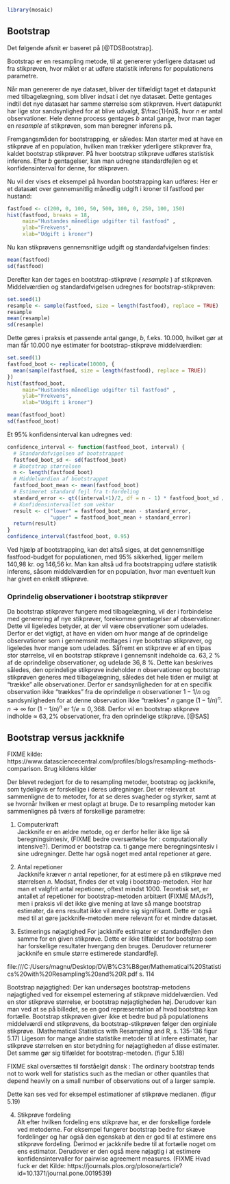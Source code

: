 ```r
library(mosaic)
```
## Bootstrap

Det følgende afsnit er baseret på [@TDSBootstrap].

Bootstrap er en resampling metode, til at genererer yderligere datasæt ud fra stikprøven, hvor målet er at udføre statistik inferens for populationens parametre.

Når man genererer de nye datasæt, bliver der tilfældigt taget et datapunkt med tilbagelægning, som bliver indsat i det nye datasæt. Dette gentages indtil det nye datasæt har samme størrelse som stikprøven. Hvert datapunkt har lige stor sandsynlighed for at blive udvalgt, $\frac{1}{n}$, hvor $n$ er antal observationer. Hele denne process gentages $b$ antal gange, hvor man tager en _resample_ af stikprøven, som man beregner inferens på.

Fremgangsmåden for bootstrapping, er således:
Man starter med at have en stikprøve af en population, hvilken man trækker yderligere stikprøver fra, kaldet bootstrap stikprøver. På hver bootstrap stikprøve udføres statistisk inferens.
Efter $b$ gentagelser, kan man udregne standardfejlen og et konfidensinterval for denne, for stikprøven.

Nu vil der vises et eksempel på hvordan bootstrapping kan udføres:
Her er et datasæt over gennemsnitlig månedlig udgift i kroner til fastfood per hustand:

```r
fastfood <- c(200, 0, 100, 50, 500, 100, 0, 250, 100, 150)
hist(fastfood, breaks = 18,
     main="Hustandes månedlige udgifter til fastfood" ,
     ylab="Frekvens",
     xlab="Udgift i kroner")
```

Nu kan stikprøvens gennemsnitlige udgift og standardafvigelsen findes:

```r
mean(fastfood)
sd(fastfood)
```

Derefter kan der tages en bootstrap-stikprøve ( _resample_ ) af stikprøven. Middelværdien og standardafvigelsen udregnes for bootstrap-stikprøven:

```r
set.seed(1)
resample <- sample(fastfood, size = length(fastfood), replace = TRUE)
resample
mean(resample)
sd(resample)
```

Dette gøres i praksis et passende antal gange, $b$, f.eks. 10.000, hvilket gør at man får 10.000 nye estimater for bootstrap-stikprøve middelværdien:

```r
set.seed(1)
fastfood_boot <- replicate(10000, {
  mean(sample(fastfood, size = length(fastfood), replace = TRUE))
})
hist(fastfood_boot,
     main="Hustandes månedlige udgifter til fastfood" ,
     ylab="Frekvens",
     xlab="Udgift i kroner")

mean(fastfood_boot)
sd(fastfood_boot)
```

Et 95% konfidensinterval kan udregnes ved:
```r
confidence_interval <- function(fastfood_boot, interval) {
  # Standardafvigelsen af bootstrappet
  fastfood_boot_sd <- sd(fastfood_boot)
  # Bootstrap størrelsen
  n <- length(fastfood_boot)
  # Middelværdien af bootstrappet
  fastfood_boot_mean <- mean(fastfood_boot)
  # Estimeret standard fejl fra t-fordeling
  standard_error <- qt((interval+1)/2, df = n - 1) * fastfood_boot_sd / sqrt(n)
  # Konfidensintervallet som vektor
  result <- c("lower" = fastfood_boot_mean - standard_error,
              "upper" = fastfood_boot_mean + standard_error)
  return(result)
}
confidence_interval(fastfood_boot, 0.95)
```

Ved hjælp af bootstrapping, kan det altså siges, at det gennemsnitlige fastfood-budget for populationen, med 95% sikkerhed, ligger mellem 140,98 kr. og 146,56 kr.
Man kan altså ud fra bootstrapping udføre statistik inferens, såsom middelværdien for en population, hvor man eventuelt kun har givet en enkelt stikprøve.


### Oprindelig observationer i bootstrap stikprøver

Da bootstrap stikprøver fungere med tilbagelægning, vil der i forbindelse med generering af nye stikprøver, forekomme gentagelser af observationer. Dette vil ligeledes betyder, at der vil være observationer som udelades. Derfor er det vigtigt, at have en viden om hvor mange af de oprindelige observationer som i gennemsnit medtages i nye bootstrap stikprøver, og ligeledes hvor mange som udelades.
Såfremt en stikprøve er af en tilpas stor størrelse, vil en bootstrap stikprøve i gennemsnit indeholde ca. $63,2~\%$ af de oprindelige observationer, og udelade $36,8~\%$. Dette kan beskrives således, den oprindelige stikprøve indeholder _n_ observationer og bootstrap stikprøven generes med tilbagelægning, således det hele tiden er muligt at "trække" alle observationer. Derfor er sandsynligheden for at en specifik observation ikke "trækkes" fra de oprindelige _n_ observationer $1-1/n$ og sandsynligheden for at denne observation ikke "trækkes" _n_ gange $(1-1/n)^n$. $n \rightarrow  \infty ~\text{for} ~ (1-1/n)^n$ er $1/e \approx 0,368$. Derfor vil en bootstrap stikprøve indholde $\approx$ $63,2\%$ observationer, fra den oprindelige stikprøve. [@SAS]

## Bootstrap versus jackknife

FIXME kilde: https://www.datasciencecentral.com/profiles/blogs/resampling-methods-comparison. Brug kildens kilder

Der  blevet redegjort for de to resampling metoder, bootstrap og jackknife, som tydeligvis er forskellige i deres udregninger. Det er relevant at sammenligne de to metoder, for at se deres svagheder og styrker, samt at se hvornår hvilken er mest oplagt at bruge.
De to resampling metoder kan sammenlignes på tværs af forskellige parametre:

1. Computerkraft\
Jackknife er en ældre metode, og er derfor heller ikke lige så beregningsintesiv, (FIXME bedre oversættelse for : computationally intensive?). Derimod er bootstrap ca. ti gange mere beregningsintesiv i sine udregninger. Dette har også noget med antal repetioner at gøre.

2. Antal repetioner\
Jackknife kræver $n$ antal repetioner, for at estimere på en stikprøve med størrelsen $n$. Modsat, findes der et valg i bootstrap-metoden. Her har man et valgfrit antal repetioner, oftest mindst 1000. Teoretisk set, er antallet af repetioner for bootstrap-metoden arbitært (FIXME MAds?), men i praksis vil det ikke give mening at lave så mange bootstrap estimater, da ens resultat ikke vil ændre sig signifikant.
Dette er også med til at gøre jackknife-metoden mere relevant for et mindre datasæt.

3. Estimerings nøjagtighed
For jackknife estimater er standardfejlen den samme for en given stikprøve. Dette er ikke tilfældet for bootstrap som har forskellige resultater hvergang den bruges. Derudover returnerer jackknife en smule større estimerede standardfejl.

file:///C:/Users/magnu/Desktop/DV/B%C3%B8ger/Mathematical%20Statistics%20with%20Resampling%20and%20R.pdf s. 114

Bootstrap nøjagtighed:
Der kan undersøges bootstrap-metodens nøjagtighed ved for eksempel estemering af stikprøve middelværdien.
Ved en stor stikprøve størrelse, er bootstrap nøjagtigheden høj. Derudover kan man ved at se på billedet, se en god repræsentation af hvad bootstrap kan fortælle. Bootstrap stikprøven giver ikke et bedre bud på populationens middelværdi end stikprøvens, da bootstrap-stikprøven følger den orginiale stikprøve. (Mathematical Statistics with Resampling and R, s. 135-136 figur 5.17)
Ligesom for mange andre statistike metoder til at infere estimater, har stikprøve størrelsen en stor betydning for nøjagtigheden af disse estimater. Det samme gør sig tilfældet for bootstrap-metoden. (figur 5.18)

FIXME skal oversættes til forståelgit dansk : The ordinary bootstrap tends not to work well for statistics such as the median or other quantiles that depend heavily on a small number of
observations out of a larger sample.

Dette kan ses ved for eksempel estimationer af stikprøve medianen. (figur 5.19)

4. Stikprøve fordeling\
Alt efter hvilken fordeling ens stikprøve har, er der forskellige fordele ved metoderne.
For eksempel fungerer bootstrap bedre for skæve fordelinger og har også den egenskab at den er god til at estimere ens stikprøve fordeling. Derimod er jackknife bedre til at fortælle noget om ens estimator. Derudover er den også mere nøjagtig i at estimere konfidensintervaller for pairwise agreement measures. (FIXME Hvad fuck er det Kilde: https://journals.plos.org/plosone/article?id=10.1371/journal.pone.0019539)

